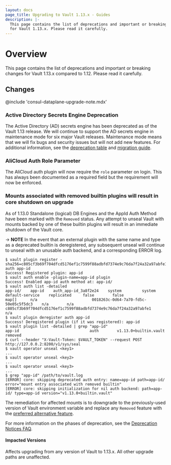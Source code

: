 ```yaml
---
layout: docs
page_title: Upgrading to Vault 1.13.x - Guides
description: |-
  This page contains the list of deprecations and important or breaking changes
  for Vault 1.13.x. Please read it carefully.
---
```


# Overview

This page contains the list of deprecations and important or breaking changes
for Vault 1.13.x compared to 1.12. Please read it carefully.

## Changes

@include 'consul-dataplane-upgrade-note.mdx'

### Active Directory Secrets Engine Deprecation

The Active Directory (AD) secrets engine has been deprecated as of the Vault 1.13 release.
We will continue to support the AD secrets engine in maintenance mode for six major Vault
releases. Maintenance mode means that we will fix bugs and security issues but will not add
new features. For additional information, see the [deprecation table](/vault/docs/deprecation)
and [migration guide](/vault/docs/secrets/ad/migration-guide).

### AliCloud Auth Role Parameter

The AliCloud auth plugin will now require the `role` parameter on login. This
has always been documented as a required field but the requirement will now be
enforced.

### Mounts associated with removed builtin plugins will result in core shutdown on upgrade

As of 1.13.0 Standalone (logical) DB Engines and the AppId Auth Method have been
marked with the `Removed` status. Any attempt to unseal Vault with
mounts backed by one of these builtin plugins will result in an immediate
shutdown of the Vault core.

-> **NOTE** In the event that an external plugin with the same name and type as
a deprecated builtin is deregistered, any subsequent unseal will continue to
unseal with an unusable auth backend, and a corresponding ERROR log.

```shell-session
$ vault plugin register -sha256=c805cf3b69f704dfcd5176ef1c7599f88adbfd7374e9c76da7f24a32a97abfe1 auth app-id
Success! Registered plugin: app-id
$ vault auth enable -plugin-name=app-id plugin
Success! Enabled app-id auth method at: app-id/
$ vault auth list -detailed
app-id/    app-id    auth_app-id_3a8f2e24    system         system     default-service    replicated     false        false                      map[]      n/a                        0018263c-0d64-7a70-fd5c-50e05c5f5dc3    n/a        n/a                      c805cf3b69f704dfcd5176ef1c7599f88adbfd7374e9c76da7f24a32a97abfe1    n/a
$ vault plugin deregister auth app-id
Success! Deregistered plugin (if it was registered): app-id
$ vault plugin list -detailed | grep "app-id"
app-id                               auth        v1.13.0+builtin.vault                                 removed
$ curl --header "X-Vault-Token: $VAULT_TOKEN" --request POST http://127.0.0.2:8200/v1/sys/seal
$ vault operator unseal <key1>
...
$ vault operator unseal <key2>
...
$ vault operator unseal <key3>
...
$ grep "app-id" /path/to/vault.log
[ERROR] core: skipping deprecated auth entry: name=app-id path=app-id/ error="mount entry associated with removed builtin"
[ERROR] core: skipping initialization for nil auth backend: path=app-id/ type=app-id version="v1.13.0+builtin.vault"
```

The remediation for affected mounts is to downgrade to the previously-used version of Vault
environment variable and replace any `Removed` feature with the
[preferred alternative
feature](/vault/docs/deprecation/faq#q-what-should-i-do-if-i-use-mount-filters-appid-or-any-of-the-standalone-db-engines).

For more information on the phases of deprecation, see the [Deprecation Notices
FAQ](/vault/docs/deprecation/faq#q-what-are-the-phases-of-deprecation).

#### Impacted Versions

Affects upgrading from any version of Vault to 1.13.x. All other upgrade paths
are unaffected.

